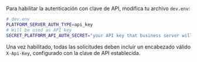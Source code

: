Para habilitar la autenticación con clave de API, modifica tu archivo `dev.env`:

<CodeExample>

```bash
# dev.env
PLATFORM_SERVER_AUTH_TYPE=api_key
# Will be used as API key
SECRET_PLATFORM_API_AUTH_SECRET="your API key that business server will use"
```

</CodeExample>

Una vez habilitado, todas las solicitudes deben incluir un encabezado válido `X-Api-Key`, configurado con la clave de API establecida.

